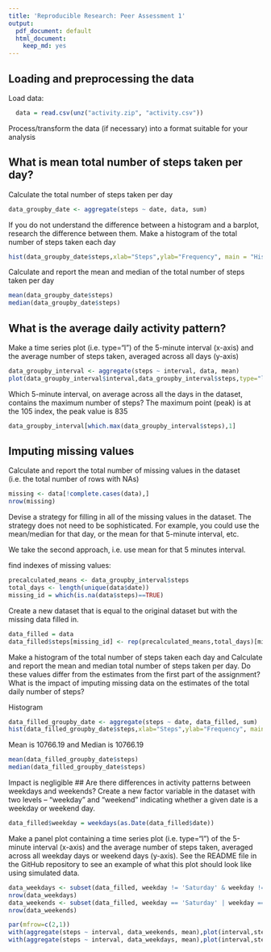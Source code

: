 ```yaml
---
title: 'Reproducible Research: Peer Assessment 1'
output:
  pdf_document: default
  html_document:
    keep_md: yes
---
```



## Loading and preprocessing the data
Load data:
```r
  data = read.csv(unz("activity.zip", "activity.csv"))
```
Process/transform the data (if necessary) into a format suitable for your analysis


## What is mean total number of steps taken per day?
Calculate the total number of steps taken per day
```r
data_groupby_date <- aggregate(steps ~ date, data, sum)
```

If you do not understand the difference between a histogram and a barplot, research the difference between them. Make a histogram of the total number of steps taken each day
```r
hist(data_groupby_date$steps,xlab="Steps",ylab="Frequency", main = "Histogram of Total Steps")
```

Calculate and report the mean and median of the total number of steps taken per day
```r
mean(data_groupby_date$steps)
median(data_groupby_date$steps)
```

## What is the average daily activity pattern?

Make a time series plot (i.e. \color{red}{\verb|type = "l"|}type="l") of the 5-minute interval (x-axis) and the average number of steps taken, averaged across all days (y-axis)
```r
data_groupby_interval <- aggregate(steps ~ interval, data, mean)
plot(data_groupby_interval$interval,data_groupby_interval$steps,type="l",xlab="Interval",ylab="Steps")
```
Which 5-minute interval, on average across all the days in the dataset, contains the maximum number of steps?
The maximum point (peak) is at the 105 index, the peak value is 835
```r
data_groupby_interval[which.max(data_groupby_interval$steps),1]
```

## Imputing missing values

Calculate and report the total number of missing values in the dataset (i.e. the total number of rows with \color{red}{\verb|NA|}NAs)
```r
missing <- data[!complete.cases(data),]
nrow(missing)
```
Devise a strategy for filling in all of the missing values in the dataset. The strategy does not need to be sophisticated. For example, you could use the mean/median for that day, or the mean for that 5-minute interval, etc.

We take the second approach, i.e. use mean for that 5 minutes interval.

find indexes of missing values:
```r
precalculated_means <- data_groupby_interval$steps
total_days <- length(unique(data$date))
missing_id = which(is.na(data$steps)==TRUE)
```

Create a new dataset that is equal to the original dataset but with the missing data filled in.
```r
data_filled = data
data_filled$steps[missing_id] <- rep(precalculated_means,total_days)[missing_id]
```

Make a histogram of the total number of steps taken each day and Calculate and report the mean and median total number of steps taken per day. Do these values differ from the estimates from the first part of the assignment? What is the impact of imputing missing data on the estimates of the total daily number of steps?

Histogram
```r
data_filled_groupby_date <- aggregate(steps ~ date, data_filled, sum)
hist(data_filled_groupby_date$steps,xlab="Steps",ylab="Frequency", main = "Histogram of Total Steps")
```
Mean is 10766.19 and Median is 10766.19
```r
mean(data_filled_groupby_date$steps)
median(data_filled_groupby_date$steps)
```
Impact is negligible
## Are there differences in activity patterns between weekdays and weekends?
Create a new factor variable in the dataset with two levels – “weekday” and “weekend” indicating whether a given date is a weekday or weekend day.
```r
data_filled$weekday = weekdays(as.Date(data_filled$date))
```

Make a panel plot containing a time series plot (i.e. \color{red}{\verb|type = "l"|}type="l") of the 5-minute interval (x-axis) and the average number of steps taken, averaged across all weekday days or weekend days (y-axis). See the README file in the GitHub repository to see an example of what this plot should look like using simulated data.
```r
data_weekdays <- subset(data_filled, weekday != 'Saturday' & weekday != 'Sunday')
nrow(data_weekdays)
data_weekends <- subset(data_filled, weekday == 'Saturday' | weekday == 'Sunday')
nrow(data_weekends)

par(mfrow=c(2,1))
with(aggregate(steps ~ interval, data_weekends, mean),plot(interval,steps,type="l",main="Weekend"))
with(aggregate(steps ~ interval, data_weekdays, mean),plot(interval,steps,type="l",main="Weekday"))
```



